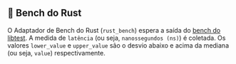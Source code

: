 ## 🦀 Bench do Rust

O Adaptador de Bench do Rust (`rust_bench`) espera a saída do [bench do libtest](https://doc.rust-lang.org/rustc/tests/index.html#benchmarks).
A medida de `latência` (ou seja, `nanossegundos (ns)`) é coletada.
Os valores `lower_value` e `upper_value` são o desvio abaixo e acima da mediana (ou seja, `value`) respectivamente.